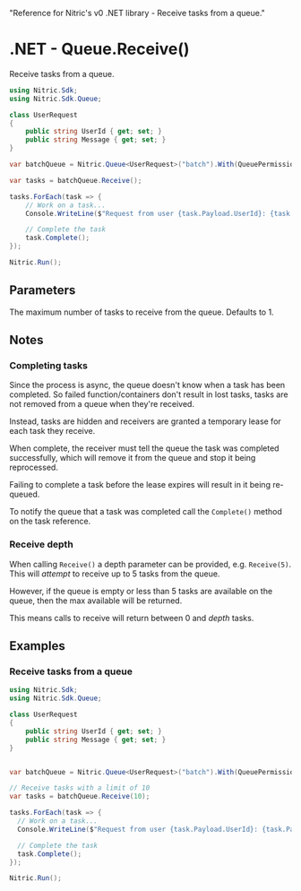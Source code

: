  "Reference for Nitric's v0 .NET library - Receive tasks from a queue."

# .NET - Queue.Receive()

Receive tasks from a queue.

```csharp
using Nitric.Sdk;
using Nitric.Sdk.Queue;

class UserRequest
{
    public string UserId { get; set; }
    public string Message { get; set; }
}

var batchQueue = Nitric.Queue<UserRequest>("batch").With(QueuePermission.Receiving);

var tasks = batchQueue.Receive();

tasks.ForEach(task => {
    // Work on a task...
    Console.WriteLine($"Request from user {task.Payload.UserId}: {task.Payload.Message}");

    // Complete the task
    task.Complete();
});

Nitric.Run();
```

## Parameters

<Properties>
  <Property name="depth" type="int">
    The maximum number of tasks to receive from the queue. Defaults to 1.
  </Property>
</Properties>

## Notes

### Completing tasks

Since the process is async, the queue doesn't know when a task has been completed. So failed function/containers don't result in lost tasks, tasks are not removed from a queue when they're received.

Instead, tasks are hidden and receivers are granted a temporary lease for each task they receive.

When complete, the receiver must tell the queue the task was completed successfully, which will remove it from the queue and stop it being reprocessed.

<Note>
  Failing to complete a task before the lease expires will result in it being
  re-queued.
</Note>

To notify the queue that a task was completed call the `Complete()` method on the task reference.

### Receive depth

When calling `Receive()` a depth parameter can be provided, e.g. `Receive(5)`. This will _attempt_ to receive up to 5 tasks from the queue.

However, if the queue is empty or less than 5 tasks are available on the queue, then the max available will be returned.

This means calls to receive will return between 0 and _depth_ tasks.

## Examples

### Receive tasks from a queue

```csharp
using Nitric.Sdk;
using Nitric.Sdk.Queue;

class UserRequest
{
    public string UserId { get; set; }
    public string Message { get; set; }
}


var batchQueue = Nitric.Queue<UserRequest>("batch").With(QueuePermission.Receiving);

// Receive tasks with a limit of 10
var tasks = batchQueue.Receive(10);

tasks.ForEach(task => {
  // Work on a task...
  Console.WriteLine($"Request from user {task.Payload.UserId}: {task.Payload.Message}");

  // Complete the task
  task.Complete();
});

Nitric.Run();
```
